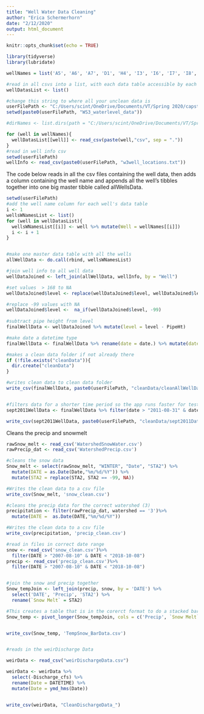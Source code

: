 ```yaml
---
title: "Well Water Data Cleaning"
author: "Erica Schermerhorn"
date: "2/12/2020"
output: html_document
---
```


```r
knitr::opts_chunk$set(echo = TRUE)
```

```r
library(tidyverse)
library(lubridate)

wellNames = list('A5', 'A6', 'A7', 'D1', 'H4', 'I3', 'I6', 'I7', 'I8', 'I9', 'JD01', 'JD02', 'JD03', 'JD04', 'JD05', 'JD06', 'JD07', 'JD08', 'JD10', 'JD11', 'JD12', 'JD13', 'JD14', 'JD15', 'JD16', 'JD17', 'JD18', 'JD19', 'JD20', 'JD21', 'JD22', 'JD23', 'JD24', 'JD25', 'JD26', 'JD27', 'JD28', 'JD29', 'JD30', 'JD31', 'K1', 'K10', 'K11', 'K12', 'K1D', 'K4D', 'K4M', 'K4S', 'K5', 'K6D', 'K6S', 'K7D', 'K7S', 'K8', 'K9', 'N1', 'N2', 'N3', 'N4', 'N5', 'O1', 'O2', 'P1', 'P2', 'Q1', 'Q2', 'T1')

#read in all csvs into a list, with each data table accessible by each well's name
wellDatasList <- list()

#change this string to where all your unclean data is
userFilePath <- "C:/Users/scint/OneDrive/Documents/VT/Spring 2020/capstone/"
setwd(paste0(userFilePath, "WS3_waterlevel_data"))

#dirNames <- list.dirs(path = "C:/Users/scint/OneDrive/Documents/VT/Spring 2020/capstone/WS3_waterlevel_data/.", full.names = FALSE, recursive = TRUE)

for (well in wellNames){
  wellDatasList[[well]] <- read_csv(paste(well,"csv", sep = "."))
}
#read in well info csv
setwd(userFilePath)
wellInfo <- read_csv(paste0(userFilePath, "w3well_locations.txt"))

```

The code below reads in all the csv files containing the well data, then adds a column containing the well name and appends all the well's tibbles together into one big master tibble called allWellsData.
```r
setwd(userFilePath)
#add the well name column for each well's data table
i <- 1
wellsWNamesList <- list()
for (well in wellDatasList){
  wellsWNamesList[[i]] <- well %>% mutate(Well = wellNames[[i]])
  i <- i + 1
}


#make one master data table with all the wells
allWellData <- do.call(rbind, wellsWNamesList)

#join well info to all well data
wellDataJoined <- left_join(allWellData, wellInfo, by = "Well")

#set values  > 168 to NA
wellDataJoined$level <- replace(wellDataJoined$level, wellDataJoined$level > 162, NA)

#replace -99 values with NA
wellDataJoined$level <-  na_if(wellDataJoined$level, -99)
  
#subtract pipe height from level
finalWellData <- wellDataJoined %>% mutate(level = level - PipeHt)

#make date a datetime type
finalWellData <- finalWellData %>% rename(date = date.) %>% mutate(date = ymd_hms(date))

#makes a clean data folder if not already there
if (!file.exists("cleanData")){
  dir.create("cleanData")
}

#writes clean data to clean data folder
write_csv(finalWellData, paste0(userFilePath, "cleanData/cleanAllWellData.csv"))


#filters data for a shorter time period so the app runs faster for testing
sept2011WellData <- finalWellData %>% filter(date > "2011-08-31" & date < "2011-10-01")

write_csv(sept2011WellData, paste0(userFilePath, "cleanData/sept2011Data.csv"))

```



Cleans the precip and snowmelt 
```r

rawSnow_melt <- read_csv('WatershedSnowWater.csv')
rawPrecip_dat <- read_csv('WatershedPrecip.csv')

#cleans the snow data 
Snow_melt <- select(rawSnow_melt, "WINTER", "Date", "STA2") %>%
  mutate(DATE = as.Date(Date,"%m/%d/%Y")) %>%
  mutate(STA2 = replace(STA2, STA2 == -99, NA))

#Writes the clean data to a csv file
write_csv(Snow_melt, 'snow_clean.csv')

#cleans the precip data for the correct watershed (3)
precipitation <- filter(rawPrecip_dat, watershed == '3')%>%
  mutate(DATE =  as.Date(DATE,"%m/%d/%Y"))

#Writes the clean data to a csv file
write_csv(precipitation, 'precip_clean.csv')

#read in files in correct date range
snow <- read_csv('snow_clean.csv')%>% 
  filter(DATE > "2007-08-10" & DATE < "2018-10-08")
precip <- read_csv('precip_clean.csv')%>% 
  filter(DATE > "2007-08-10" & DATE < "2018-10-08")


#join the snow and precip together 
Snow_tempJoin <- left_join(precip, snow, by = 'DATE') %>%
  select('DATE', 'Precip', 'STA2') %>%
  rename(`Snow Melt` = STA2)

#This creates a table that is in the corerct format to do a stacked bar chart
Snow_temp <- pivot_longer(Snow_tempJoin, cols = c('Precip', `Snow Melt`), names_to = "Type", values_to = "Value") 


write_csv(Snow_temp, 'TempSnow_BarData.csv')



```

```r
#reads in the weirDischarge Data

weirData <- read_csv("weirDischargeData.csv")

weirData <- weirData %>% 
  select(-Discharge_cfs) %>% 
  rename(Date = DATETIME) %>% 
  mutate(Date = ymd_hms(Date))


write_csv(weirData, "CleanDischargeData_")
```

